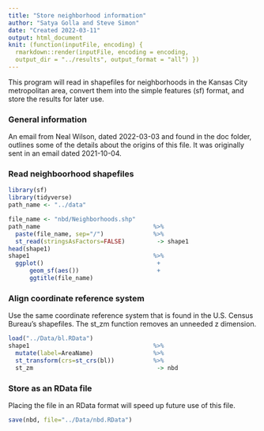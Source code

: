 ```yaml
---
title: "Store neighborhood information"
author: "Satya Golla and Steve Simon"
date: "Created 2022-03-11"
output: html_document
knit: (function(inputFile, encoding) {
  rmarkdown::render(inputFile, encoding = encoding,
  output_dir = "../results", output_format = "all") })  
---
```


This program will read in shapefiles for neighborhoods in the Kansas City metropolitan area, convert them into the simple features (sf) format, and store the results for later use.

### General information

An email from Neal Wilson, dated 2022-03-03 and found in the doc folder, outlines some of the details about the origins of this file. It was originally sent in an email dated 2021-10-04.

### Read neighboorhood shapefiles


```r
library(sf)
library(tidyverse)
path_name <- "../data"
```

```r
file_name <- "nbd/Neighborhoods.shp"
path_name                                %>%
  paste(file_name, sep="/")              %>%
  st_read(stringsAsFactors=FALSE)         -> shape1
head(shape1) 
shape1                                   %>%
  ggplot()                                +
      geom_sf(aes())                      +
      ggtitle(file_name)
```

### Align coordinate reference system

Use the same coordinate reference system that is found in the U.S. Census Bureau's shapefiles. The st_zm function removes an unneeded z dimension.

```r
load("../Data/bl.RData")
shape1                                   %>%
  mutate(label=AreaName)                 %>%
  st_transform(crs=st_crs(bl))           %>%
  st_zm                                   -> nbd
```

### Store as an RData file

Placing the file in an RData format will speed up future use of this file.

```r
save(nbd, file="../Data/nbd.RData")
```

